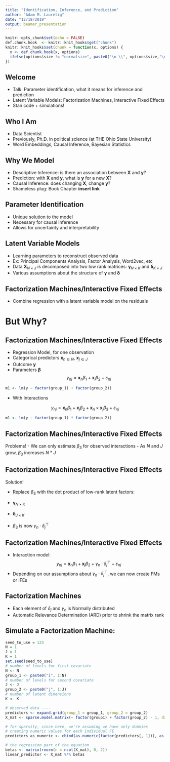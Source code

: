 ```yaml
---
title: "Identification, Inference, and Prediction"
author: "Adam M. Lauretig"
date: "12/18/2019"
output: beamer_presentation
---
```



```r
knitr::opts_chunk$set(echo = FALSE)
def.chunk.hook  <- knitr::knit_hooks$get("chunk")
knitr::knit_hooks$set(chunk = function(x, options) {
  x <- def.chunk.hook(x, options)
  ifelse(options$size != "normalsize", paste0("\n \\", options$size,"\n\n", x, "\n\n \\normalsize"), x)
})
```


## Welcome
 
- Talk: Parameter identification, what it means for inference and prediction
- Latent Variable Models: Factorization Machines, Interactive Fixed Effects
- Stan code $+$ simulations!

## Who I Am

- Data Scientist
- Previously, Ph.D. in political science (at THE Ohio State University)
- Word Embeddings, Causal Inference, Bayesian Statistics
 
## Why We Model

- Descriptive Inference: is there an association between $\pmb{X}$ and $\pmb{y}$?
- Prediction: with $\pmb{X}$ and $\pmb{y}$, what is $\pmb{y}$ for a new $\pmb{X}$?
- Causal Inference: does changing $\pmb{X}$, change $\pmb{y}$?
- Shameless plug: Book Chapter **insert link**


## Parameter Identification

- Unique solution to the model
- Necessary for causal inference
- Allows for uncertainty and interpretability


## Latent Variable Models

- Learning parameters to reconstruct observed data
- Ex: Principal Components Analysis, Factor Analysis, Word2vec, etc
- Data $\pmb{X}_{N \times J}$ is decomposed into two low rank matrices: $\pmb{\gamma}_{N \times K}$ and $\pmb{\delta}_{K \times J}$
- Various assumptions about the structure of $\pmb{\gamma}$ and $\pmb{\delta}$


## Factorization Machines/Interactive Fixed Effects

- Combine regression with a latent variable model on the residuals

# But Why?

## Factorization Machines/Interactive Fixed Effects



- Regression Model, for one observation
- Categorical predictors $\pmb{x}_{n \in N}$, $\pmb{x}_{j \in J}$
- Outcome $\pmb{y}$ 
- Parameters $\pmb{\beta}$
<!-- - Error $\varepsilon_{nj}$ -->
$$ y_{nj} = \pmb{x}_{n} \beta_{1} + \pmb{x}_{j} \beta_{2} + \varepsilon_{nj} $$

```r
m1 <- lm(y ~ factor(group_1) + factor(group_2))
```


- With Interactions

$$ y_{nj} = \pmb{x}_{n} \beta_{1} + \pmb{x}_{j} \beta_{2} + \pmb{x}_{n} \times  \pmb{x}_{j} \beta_{3} + \varepsilon_{nj} $$

```r
m1 <- lm(y ~ factor(group_1) * factor(group_2))
```

## Factorization Machines/Interactive Fixed Effects

Problems!
- We can only estimate $\beta_{3}$ for observed interactions
- As $N$ and $J$ grow, $\beta_{3}$ increases $N*J$


## Factorization Machines/Interactive Fixed Effects

Solution!

- Replace $\beta_{3}$ with the dot product of low-rank latent factors: 
- $\pmb{\gamma}_{N \times K}$
- $\pmb{\delta}_{J \times K}$

- $\beta_{3}$ is now $\gamma_{n} \cdot \delta_{j}^{\top}$

## Factorization Machines/Interactive Fixed Effects

- Interaction model:
$$ y_{nj} = \pmb{x}_{n} \beta_{1} + \pmb{x}_{j} \beta_{2} + \gamma_{n} \cdot \delta_{j}^{\top} + \varepsilon_{nj} $$
- Depending on our assumptions about  $\gamma_{n} \cdot \delta_{j}^{\top}$, we can now create FMs or IFEs

## Factorization Machines

- Each element of $\delta_{j}$ and $\gamma_{n}$ is Normally distributed
- Automatic Relevance Determination (ARD) prior to shrink the matrix rank


\begin{align*}
y_{nj} &\sim N( \pmb{x}_{n} \beta_{1} + \pmb{x}_{j} \beta_{2} + \gamma_{n} \cdot \delta_{j}^{\top}, 1) \\
\pmb{\beta} &\sim N(0, \sigma^{2}) \\
\gamma_{n,k} &\sim N(0, \psi_{k}) \\
\delta_{j,k} &\sim N(0, 1) \\
\psi_{k} &\sim \text{Gam}(a, b) \\
a &\sim \text{Gam}(1, 1) \\
b &\sim \text{Gam}(1, 1) \\
\end{align*}


## Simulate a Factorization Machine:

```r
seed_to_use = 123
N = 1
J = 1
K = 1
set.seed(seed_to_use)
# number of levels for first covariate
N <- N
group_1 <- paste0("i", 1:N)
# number of levels for second covariate
J <- J
group_2 <- paste0("j", 1:J)
# number of latent dimensions
K <- K

# observed data ----
predictors <- expand.grid(group_1 = group_1, group_2 = group_2)
X_mat <- sparse.model.matrix(~ factor(group1) + factor(group_2) - 1, data = predictors)

# for sparsity, since here, we're assuming we have only dummies
# creating numeric values for each individual FE
predictors_as_numeric <- cbind(as.numeric(factor(predictors[, 1])), as.numeric(factor(predictors[, 2])))

# the regression part of the equation
betas <- matrix(rnorm(n = ncol(X_mat), 0, 2))
linear_predictor <- X_mat %*% betas

```

